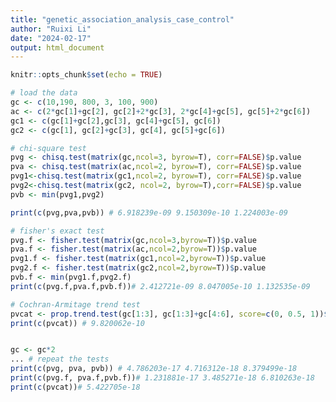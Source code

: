 ```yaml
---
title: "genetic_association_analysis_case_control"
author: "Ruixi Li"
date: "2024-02-17"
output: html_document
---
```


```r
knitr::opts_chunk$set(echo = TRUE)
```

```r

# load the data
gc <- c(10,190, 800, 3, 100, 900)
ac <- c(2*gc[1]+gc[2], gc[2]+2*gc[3], 2*gc[4]+gc[5], gc[5]+2*gc[6]) 
gc1 <- c(gc[1]+gc[2],gc[3], gc[4]+gc[5], gc[6]) 
gc2 <- c(gc[1], gc[2]+gc[3], gc[4], gc[5]+gc[6])

# chi-square test
pvg <- chisq.test(matrix(gc,ncol=3, byrow=T), corr=FALSE)$p.value 
pva <- chisq.test(matrix(ac,ncol=2, byrow=T), corr=FALSE)$p.value 
pvg1<-chisq.test(matrix(gc1,ncol=2, byrow=T), corr=FALSE)$p.value 
pvg2<-chisq.test(matrix(gc2, ncol=2, byrow=T),corr=FALSE)$p.value 
pvb <- min(pvg1,pvg2)

print(c(pvg,pva,pvb)) # 6.918239e-09 9.150309e-10 1.224003e-09 

# fisher's exact test
pvg.f <- fisher.test(matrix(gc,ncol=3,byrow=T))$p.value 
pva.f <- fisher.test(matrix(ac,ncol=2,byrow=T))$p.value 
pvg1.f <- fisher.test(matrix(gc1,ncol=2,byrow=T))$p.value 
pvg2.f <- fisher.test(matrix(gc2,ncol=2,byrow=T))$p.value 
pvb.f <- min(pvg1.f,pvg2.f)
print(c(pvg.f,pva.f,pvb.f))# 2.412721e-09 8.047005e-10 1.132535e-09

# Cochran-Armitage trend test
pvcat <- prop.trend.test(gc[1:3], gc[1:3]+gc[4:6], score=c(0, 0.5, 1))$p.value 
print(c(pvcat)) # 9.820062e-10


gc <- gc*2
...	# repeat the tests	
print(c(pvg, pva, pvb))	# 4.786203e-17 4.716312e-18 8.379499e-18	
print(c(pvg.f, pva.f,pvb.f))# 1.231881e-17 3.485271e-18 6.810263e-18 
print(c(pvcat))# 5.422705e-18
```

